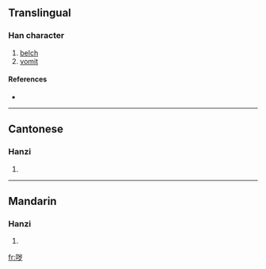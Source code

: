 {{also|噦}}
==Translingual==

===Han character===
{{Han char|rn=30|rad=口|as=06|sn=9|four=|canj=口山弓戈 (RUNI)}}

# [[belch]]
# [[vomit]]

====References====
* {{Han ref|kx=0189.271|hdz=10617.010|uh=54D5|ud=21717}}

----

==Cantonese==

===Hanzi===
{{yue-hanzi|jyut=|y=yut6|tra=噦}}

# {{defn|Cantonese}}

----

==Mandarin==

===Hanzi===
{{cmn-hanzi|tra=噦|pin=[[yuě]] ([[yue3]])|wg=yüeh<sup>3</sup>}}

# {{defn|Mandarin}}

[[fr:哕]]